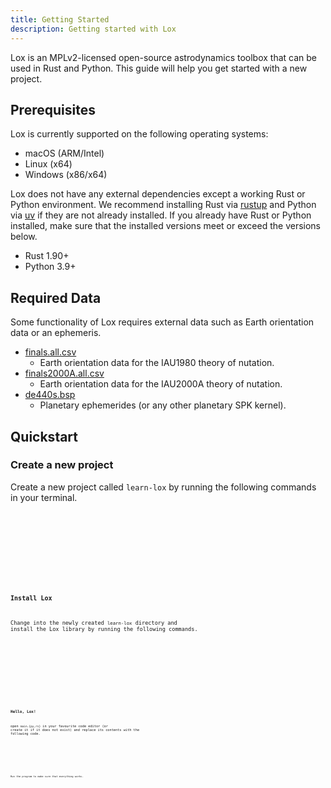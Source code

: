 ```yaml
---
title: Getting Started
description: Getting started with Lox
---
```



Lox is an MPLv2-licensed open-source astrodynamics toolbox that can be used in Rust and Python.
This guide will help you get started with a new project.

## Prerequisites

Lox is currently supported on the following operating systems:

- macOS (ARM/Intel)
- Linux (x64)
- Windows (x86/x64)

Lox does not have any external dependencies except a working Rust or Python environment.
We recommend installing Rust via [rustup](https://rustup.rs) and Python via [uv](https://docs.astral.sh/uv)
if they are not already installed.
If you already have Rust or Python installed, make sure that the installed versions
meet or exceed the versions below.

- Rust 1.90+
- Python 3.9+

## Required Data

Some functionality of Lox requires external data such as Earth orientation data or an ephemeris.

- [finals.all.csv](https://datacenter.iers.org/data/csv/finals.all.csv)
  - Earth orientation data for the IAU1980 theory of nutation.
- [finals2000A.all.csv](https://datacenter.iers.org/data/csv/finals2000A.all.csv)
  - Earth orientation data for the IAU2000A theory of nutation.
- [de440s.bsp](https://naif.jpl.nasa.gov/pub/naif/generic_kernels/spk/planets/de442s.bsp)
  - Planetary ephemerides (or any other planetary SPK kernel).

## Quickstart

### Create a new project

Create a new project called `learn-lox` by running the following commands in your terminal.

<Tabs syncKey="lang">
  <TabItem label="Rust">
    <Code code="cargo new --bin learn-lox" lang="shell" />
  </TabItem>
  <TabItem label="Python">
    <Code code="uv init learn-lox" lang="shell" />
  </TabItem>
  <TabItem label="Python (pip)">
    <Code
      code={"mkdir learn-lox\n" + "python -m venv learn-lox/.venv"}
      lang="shell"
    />
  </TabItem>
</Tabs>

### Install Lox

Change into the newly created `learn-lox` directory and install the Lox library by running the
following commands.

<Tabs syncKey="lang">
  <TabItem label="Rust">
    <Code code={"cd learn-lox\n" + "cargo add lox-space"} lang="shell" />
  </TabItem>
  <TabItem label="Python">
    <Code code={"cd learn-lox\n" + "uv add lox-space"} lang="shell" />
  </TabItem>
  <TabItem label="Python (pip)">
    <Code
      code={
        "cd learn-lox\n" + "source .venv/activate\n" + "pip install lox-space"
      }
      lang="shell"
    />
  </TabItem>
</Tabs>

### Hello, Lox!

open `main.{py,rs}` in your favourite code editor (or create it if it does not exist)
and replace its contents with the following code.

<Tabs syncKey="lang">
  <TabItem label="Rust">
    <Code code={mainRs} title="src/main.rs" lang="rust" />
  </TabItem>
  <TabItem label="Python">
    <Code code={mainPy} title="main.py" lang="python" />
  </TabItem>
</Tabs>

Run the program to make sure that everything works.

<Tabs syncKey="lang">
  <TabItem label="Rust">
    <Code code={"cargo run"} lang="shell" />
  </TabItem>
  <TabItem label="Python">
    <Code code={"uv run main.py"} lang="shell" />
  </TabItem>
  <TabItem label="Python (pip)">
    <Code code={"python main.py"} lang="shell" />
  </TabItem>
</Tabs>
